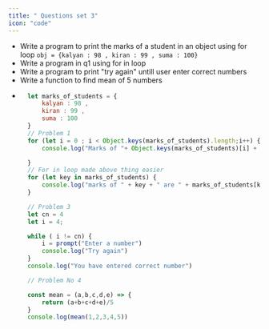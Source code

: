 ```yaml
---
title: " Questions set 3"
icon: "code"
---
```


- Write a program to print the marks of a student in an object using for loop 
    `obj = {kalyan : 98 , kiran : 99 , suma : 100}`
- Write a program in q1 using for in loop
- Write a program to print "try again" untill user enter correct numbers
- Write a function to find mean of 5 numbers
- ```js
    let marks_of_students = {
        kalyan : 98 , 
        kiran : 99 , 
        suma : 100
    }
    // Problem 1
    for (let i = 0 ; i < Object.keys(marks_of_students).length;i++) {
        console.log("Marks of "+ Object.keys(marks_of_students)[i] + " are " + marks_of_students[Object.keys(marks_of_students)[i]]);

    }
    // For in loop made above thing easier
    for (let key in marks_of_students) {
        console.log("marks of " + key + " are " + marks_of_students[key]);
    }

    // Problem 3
    let cn = 4
    let i = 4;

    while ( i != cn) {
        i = prompt("Enter a number")
        console.log("Try again")
    }
    console.log("You have entered correct number")

    // Problem No 4

    const mean = (a,b,c,d,e) => {
        return (a+b+c+d+e)/5
    }
    console.log(mean(1,2,3,4,5))
    ```
